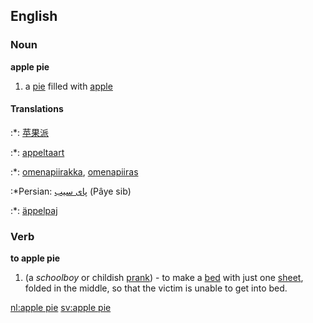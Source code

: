 ==English==
===Noun===
'''apple pie'''
#a [[pie]] filled with [[apple]]

==== Translations ====
:*{{zh}}: [[苹果派]]
:*{{nl}}: [[appeltaart]] {{m}}
:*{{fi}}: [[omenapiirakka]], [[omenapiiras]]
:*Persian: [[پای سیب]] (Pâye sib)
:*{{sv}}: [[äppelpaj]]

===Verb===
'''to apple pie'''
#(a ''schoolboy'' or childish [[prank]]) - to make a [[bed]] with just one [[sheet]], folded in the middle, so that the victim is unable to get into bed.

[[nl:apple pie]]
[[sv:apple pie]]